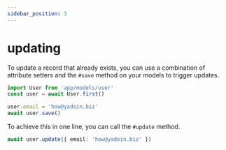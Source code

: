 ```yaml
---
sidebar_position: 3
---
```



# updating

To update a record that already exists, you can use a combination of attribute setters and the `#save` method on your models to trigger updates.

```ts
import User from 'app/models/user'
const user = await User.first()

user.email = 'how@yadoin.biz'
await user.save()
```

To achieve this in one line, you can call the `#update` method.

```ts
await user.update({ email: 'how@yadoin.biz' })
```
